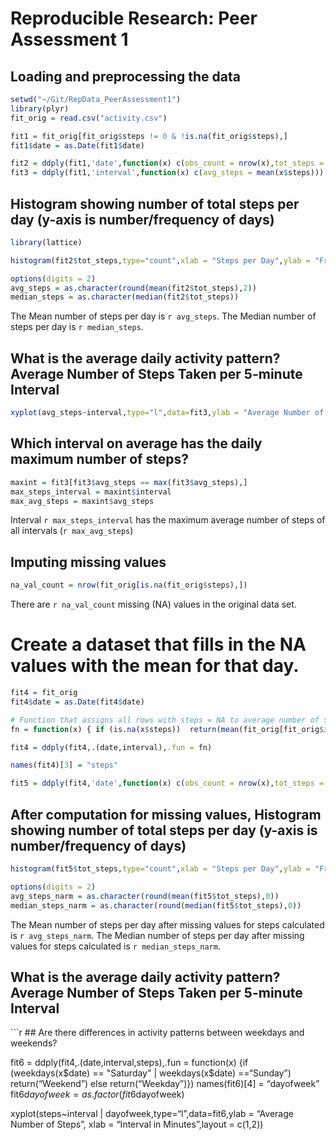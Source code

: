 
# Reproducible Research: Peer Assessment 1


## Loading and preprocessing the data

```r
setwd("~/Git/RepData_PeerAssessment1")
library(plyr)
fit_orig = read.csv("activity.csv")

fit1 = fit_orig[fit_orig$steps != 0 & !is.na(fit_orig$steps),]
fit1$date = as.Date(fit1$date)

fit2 = ddply(fit1,'date',function(x) c(obs_count = nrow(x),tot_steps = sum(x$steps),avg_steps = mean(x$steps), median_steps = median(x$steps)))
fit3 = ddply(fit1,'interval',function(x) c(avg_steps = mean(x$steps)))

```

## Histogram showing number of total steps per day (y-axis is number/frequency of days) 

```r
library(lattice)

histogram(fit2$tot_steps,type="count",xlab = "Steps per Day",ylab = "Frequency (Days)")

options(digits = 2)
avg_steps = as.character(round(mean(fit2$tot_steps),2))
median_steps = as.character(median(fit2$tot_steps))
```

The Mean number of steps per day is `r avg_steps`.
The Median number of steps per day is `r median_steps`.

## What is the average daily activity pattern?  Average Number of Steps Taken per 5-minute Interval

```r

xyplot(avg_steps~interval,type="l",data=fit3,ylab = "Average Number of Steps", xlab = "Interval in Minutes")
```

## Which interval on average has the daily maximum number of steps?
```r
maxint = fit3[fit3$avg_steps == max(fit3$avg_steps),]
max_steps_interval = maxint$interval
max_avg_steps = maxint$avg_steps
```

Interval `r max_steps_interval` has the maximum average number of steps of all intervals (`r max_avg_steps`)

## Imputing missing values

```r
na_val_count = nrow(fit_orig[is.na(fit_orig$steps),])
```
There are `r na_val_count` missing (NA) values in the original data set.

# Create a dataset that fills in the NA values with the mean for that day.
```r
fit4 = fit_orig
fit4$date = as.Date(fit4$date)

# Function that assigns all rows with steps = NA to average number of steps for that interval (ignore NA's)
fn = function(x) { if (is.na(x$steps))  return(mean(fit_orig[fit_orig$interval == x$interval,]$steps,na.rm = TRUE)) else return(x$steps) }

fit4 = ddply(fit4,.(date,interval),.fun = fn)

names(fit4)[3] = "steps"

fit5 = ddply(fit4,'date',function(x) c(obs_count = nrow(x),tot_steps = sum(x$steps),avg_steps = mean(x$steps), median_steps = median(x$steps)))
```

## After computation for missing values, Histogram showing number of total steps per day (y-axis is number/frequency of days) 

```r

histogram(fit5$tot_steps,type="count",xlab = "Steps per Day",ylab = "Frequency (Days)")

options(digits = 2)
avg_steps_narm = as.character(round(mean(fit5$tot_steps),0))
median_steps_narm = as.character(round(median(fit5$tot_steps),0))
```

The Mean number of steps per day after missing values for steps calculated is `r avg_steps_narm`.
The Median number of steps per day after missing values for steps calculated is `r median_steps_narm`.

## What is the average daily activity pattern?  Average Number of Steps Taken per 5-minute Interval

```r

## Are there differences in activity patterns between weekdays and weekends?

fit6 = ddply(fit4,.(date,interval,steps),.fun = function(x) {if (weekdays(x$date) == "Saturday" | weekdays(x$date) =="Sunday")  return("Weekend")  else return("Weekday")})
names(fit6)[4] = "dayofweek"
fit6$dayofweek = as.factor(fit6$dayofweek)


xyplot(steps~interval | dayofweek,type="l",data=fit6,ylab = "Average Number of Steps", xlab = "Interval in Minutes",layout = c(1,2))

